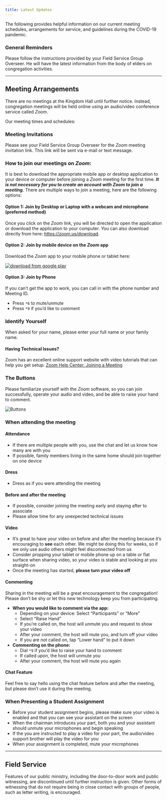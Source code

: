 ```yaml
---
title: Latest Updates
---
```


The following provides helpful information on our current meeting schedules, arrangements for service, and guidelines during the COVID-19 pandemic.

### General Reminders

Please follow the instructions provided by your Field Service Group Overseer. He will have the latest information from the body of elders on congregation activities.

------

## Meeting Arrangements

There are no meetings at the Kingdom Hall until further notice. Instead, congregation meetings will be held online using an audio/video conference service called *Zoom*.


<div className="p-4 bg-gray-200 rounded sm:-mx-8">
  <div className="text-center font-semibold text-lg mt-2">
    Our meeting times and schedules:
  </div>
  <div className="items-center mt-2 md:flex md:justify-evenly">
    <ZoomMeeting day={"Sunday"} time={"10:00 AM"} downloadLink='https://static.martylouis.com/emcoast/EC-Schedule--Public_Talks.pdf' />
    <ZoomMeeting day={"Tuesday"} time={"7:00 PM"} downloadLink='https://static.martylouis.com/emcoast/EC-Schedule--Midweek_Meeting.pdf' />
  </div>
</div>

### Meeting Invitations

Please see your Field Service Group Overseer for the *Zoom* meeting invitation link. This link will be sent via e-mail or text message.

### How to join our meetings on *Zoom*:

It is best to download the appropriate mobile app or desktop application to your device or computer before joining a *Zoom* meeting for the first time. ***It is not necessary for you to create an account with Zoom to join a meeting.*** There are multiple ways to join a meeting, here are the following options:

#### Option 1: Join by Desktop or Laptop with a webcam and microphone (preferred method)

Once you click on the *Zoom* link, you will be directed to open the application or download the application to your computer. You can also download directly from here: https://zoom.us/download.

#### Option 2: Join by mobile device on the *Zoom* app

Download the *Zoom* app to your mobile phone or tablet here:

<div className="sm:flex">
  <a
    href="https://apps.apple.com/us/app/zoom-cloud-meetings/id546505307?mt=8"
    className="block m-2"
    target="_blank"
    rel="noopener noreferrer"
    style={{
      display: 'inline-block',
      overflow: 'hidden',
      background: 'url(https://linkmaker.itunes.apple.com/en-us/badge-lrg.svg?releaseDate=2012-08-15&kind=iossoftware&bubble=apple_music) no-repeat',
      width: '135px',
      height: '40px',
    }}
  ></a>
  <a
    href="https://play.google.com/store/apps/details?id=us.zoom.videomeetings&hl=en_US"
    className="block m-2"
    target="_blank"
    rel="noopener noreferrer"
    style={{ width: '135px' }}
  >
    <img src={googlebadge} alt="download from google play" />
  </a>
</div>

#### Option 3: Join by Phone

If you can’t get the app to work, you can call in with the phone number and Meeting ID.

- Press `*6` to mute/unmute
- Press `*9` if you’d like to comment

### Identify Yourself

When asked for your name, please enter your full name or your family name.

<div className="p-8 border-2 border-orange-300 bg-orange-100 rounded sm:-mx-8">
  <div>
    <h4 className="-mt-2">
      Having Technical Issues?
    </h4>
    <p>
      Zoom has an excellent online support website with video tutorials that can help you get setup: <a href="https://support.zoom.us/hc/en-us/articles/201362193-Joining-a-Meeting">Zoom Help Center: Joining a Meeting</a>
    </p>
  </div>
</div>

### The Buttons

Please familiarize yourself with the *Zoom* software, so you can join successfully, operate your audio and video, and be able to raise your hand to comment.

<img src={zoombuttons} alt="Buttons" />

### When attending the meeting

#### Attendance

- If there are multiple people with you, use the chat and let us know how many are with you
- If possible, family members living in the same home should join together on one device

#### Dress

- Dress as if you were attending the meeting

#### Before and after the meeting

- If possible, consider joining the meeting early and staying after to associate
- Please allow time for any unexpected technical issues

#### Video

- It’s great to have your video on before and after the meeting because it’s encouraging to **see** each other. We might be doing this for weeks, so if we only use audio others might feel disconnected from us
- Consider propping your tablet or mobile phone up on a table or flat surface when sharing video, so your video is stable and looking at you straight-on
- Once the meeting has started, **please turn your video off**

#### Commenting

Sharing in the meeting will be a great encouragement to the congregation! Please don’t be shy or let this new technology keep you from participating.

- **When you would like to comment via the app:**
  - Depending on your device: Select “Participants” or “More”
  - Select “Raise Hand”
  - If you’re called on, the host will unmute you and request to show your video
  - After your comment, the host will mute you, and turn off your video
  - If you are not called on, tap “Lower hand” to put it down
- **Commenting on the phone:**
  - Dial `*9` if you’d like to raise your hand to comment
  - If called upon, the host will unmute you
  - After your comment, the host will mute you again

#### Chat Feature

Feel free to say hello using the chat feature before and after the meeting, but please don’t use it during the meeting.

### When Presenting a Student Assignment

- Before your student assignment begins, please make sure your video is enabled and that you can see your assistant on the screen
- When the chairman introduces your part, both you and your assistant should unmute your microphones and begin speaking
- If the you are instructed to play a video for your part, the audio/video support brother will play the video for you
- When your assignment is completed, mute your microphones

----------

## Field Service

Features of our public ministry, including the door-to-door work and public witnessing, are discontinued until further instruction is given. Other forms of witnessing that do not require being in close contact with groups of people, such as letter writing, is encouraged.

